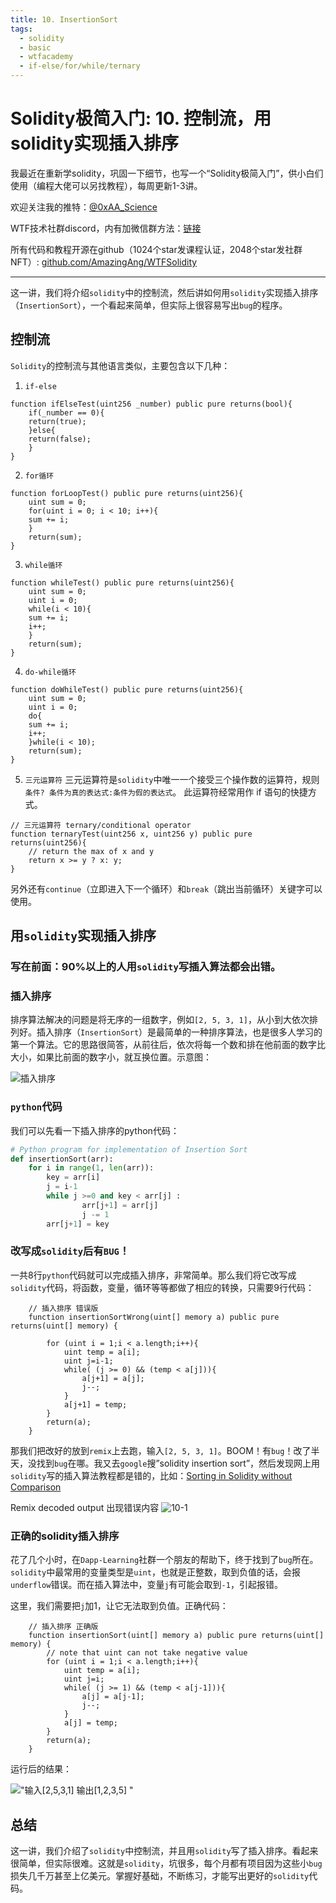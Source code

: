 ```yaml
---
title: 10. InsertionSort
tags:
  - solidity
  - basic
  - wtfacademy
  - if-else/for/while/ternary
---
```



# Solidity极简入门: 10. 控制流，用solidity实现插入排序

<QuizProgress courseId={SOLIDITY_COURSE_ID} lessonId={SOLIDITY_BASIC_LESSON_ID_10}></QuizProgress>

我最近在重新学solidity，巩固一下细节，也写一个“Solidity极简入门”，供小白们使用（编程大佬可以另找教程），每周更新1-3讲。

欢迎关注我的推特：[@0xAA_Science](https://twitter.com/0xAA_Science)

WTF技术社群discord，内有加微信群方法：[链接](https://discord.gg/5akcruXrsk)

所有代码和教程开源在github（1024个star发课程认证，2048个star发社群NFT）: [github.com/AmazingAng/WTFSolidity](https://github.com/AmazingAng/WTFSolidity)

-----
这一讲，我们将介绍`solidity`中的控制流，然后讲如何用`solidity`实现插入排序（`InsertionSort`），一个看起来简单，但实际上很容易写出`bug`的程序。

## 控制流
`Solidity`的控制流与其他语言类似，主要包含以下几种：

1. `if-else`

```solidity
function ifElseTest(uint256 _number) public pure returns(bool){
    if(_number == 0){
	return(true);
    }else{
	return(false);
    }
}
```
2. `for循环`

```solidity
function forLoopTest() public pure returns(uint256){
    uint sum = 0;
    for(uint i = 0; i < 10; i++){
	sum += i;
    }
    return(sum);
}
```
3. `while循环`

```solidity
function whileTest() public pure returns(uint256){
    uint sum = 0;
    uint i = 0;
    while(i < 10){
	sum += i;
	i++;
    }
    return(sum);
}
```
4. `do-while循环`

```solidity
function doWhileTest() public pure returns(uint256){
    uint sum = 0;
    uint i = 0;
    do{
	sum += i;
	i++;
    }while(i < 10);
    return(sum);
}
```

5. `三元运算符`
三元运算符是`solidity`中唯一一个接受三个操作数的运算符，规则`条件? 条件为真的表达式:条件为假的表达式`。 此运算符经常用作 if 语句的快捷方式。

```solidity
// 三元运算符 ternary/conditional operator
function ternaryTest(uint256 x, uint256 y) public pure returns(uint256){
    // return the max of x and y
    return x >= y ? x: y; 
}
```

另外还有`continue`（立即进入下一个循环）和`break`（跳出当前循环）关键字可以使用。

## 用`solidity`实现插入排序
### 写在前面：90%以上的人用`solidity`写插入算法都会出错。

### 插入排序
排序算法解决的问题是将无序的一组数字，例如`[2, 5, 3, 1]`，从小到大依次排列好。插入排序（`InsertionSort`）是最简单的一种排序算法，也是很多人学习的第一个算法。它的思路很简答，从前往后，依次将每一个数和排在他前面的数字比大小，如果比前面的数字小，就互换位置。示意图：

![插入排序](https://i.pinimg.com/originals/92/b0/34/92b034385c440e08bc8551c97df0a2e3.gif)

### `python`代码
我们可以先看一下插入排序的python代码：
```python
# Python program for implementation of Insertion Sort
def insertionSort(arr):
	for i in range(1, len(arr)):
		key = arr[i]
		j = i-1
		while j >=0 and key < arr[j] :
				arr[j+1] = arr[j]
				j -= 1
		arr[j+1] = key
```
### 改写成`solidity`后有`BUG`！
一共8行`python`代码就可以完成插入排序，非常简单。那么我们将它改写成`solidity`代码，将函数，变量，循环等等都做了相应的转换，只需要9行代码：
``` solidity
    // 插入排序 错误版
    function insertionSortWrong(uint[] memory a) public pure returns(uint[] memory) {
        
        for (uint i = 1;i < a.length;i++){
            uint temp = a[i];
            uint j=i-1;
            while( (j >= 0) && (temp < a[j])){
                a[j+1] = a[j];
                j--;
            }
            a[j+1] = temp;
        }
        return(a);
    }
```
那我们把改好的放到`remix`上去跑，输入`[2, 5, 3, 1]`。BOOM！有`bug`！改了半天，没找到`bug`在哪。我又去`google`搜”solidity insertion sort”，然后发现网上用`solidity`写的插入算法教程都是错的，比如：[Sorting in Solidity without Comparison](https://medium.com/coinmonks/sorting-in-solidity-without-comparison-4eb47e04ff0d)

Remix decoded output 出现错误内容
![10-1](./img/10-1.jpg)

### 正确的solidity插入排序
花了几个小时，在`Dapp-Learning`社群一个朋友的帮助下，终于找到了`bug`所在。`solidity`中最常用的变量类型是`uint`，也就是正整数，取到负值的话，会报`underflow`错误。而在插入算法中，变量`j`有可能会取到`-1`，引起报错。

这里，我们需要把`j`加1，让它无法取到负值。正确代码：
```solidity
    // 插入排序 正确版
    function insertionSort(uint[] memory a) public pure returns(uint[] memory) {
        // note that uint can not take negative value
        for (uint i = 1;i < a.length;i++){
            uint temp = a[i];
            uint j=i;
            while( (j >= 1) && (temp < a[j-1])){
                a[j] = a[j-1];
                j--;
            }
            a[j] = temp;
        }
        return(a);
    }
```
运行后的结果：

!["输入[2,5,3,1] 输出[1,2,3,5]
"](https://images.mirror-media.xyz/publication-images/S-i6rwCMeXoi8eNJ0fRdB.png?height=300&width=554)

## 总结
这一讲，我们介绍了`solidity`中控制流，并且用`solidity`写了插入排序。看起来很简单，但实际很难。这就是`solidity`，坑很多，每个月都有项目因为这些小`bug`损失几千万甚至上亿美元。掌握好基础，不断练习，才能写出更好的`solidity`代码。

<QuizForm courseId={SOLIDITY_COURSE_ID} lessonId={SOLIDITY_BASIC_LESSON_ID_10}></QuizForm>
